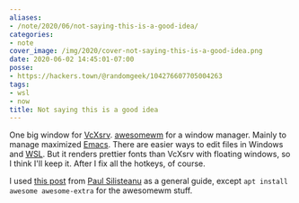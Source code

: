 ```yaml
---
aliases:
- /note/2020/06/not-saying-this-is-a-good-idea/
categories:
- note
cover_image: /img/2020/cover-not-saying-this-is-a-good-idea.png
date: 2020-06-02 14:45:01-07:00
posse:
- https://hackers.town/@randomgeek/104276607705004263
tags:
- wsl
- now
title: Not saying this is a good idea
---
```


[VcXsrv]: https://sourceforge.net/projects/vcxsrv/
[awesomewm]: https://awesomewm.org/
[Emacs]: https://www.gnu.org/software/emacs/
[WSL]: https://docs.microsoft.com/en-us/windows/wsl/

One big window for [VcXsrv][].
[awesomewm][] for a window manager.
Mainly to manage maximized [Emacs][].
There are easier ways to edit files in Windows and [WSL][].
But it renders prettier fonts than VcXsrv with floating windows, so I think I'll keep it.
After I fix all the hotkeys, of course.

[this post]: https://solarianprogrammer.com/2017/04/16/windows-susbsystem-for-linux-xfce-4/
[Paul Silisteanu]: https://solarianprogrammer.com/

I used [this post][] from [Paul Silisteanu][] as a general guide, except `apt install awesome awesome-extra` for the
awesomewm  stuff.
